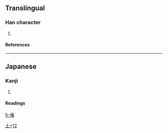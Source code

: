==Translingual==
===Han character===
{{Han char|rn=32|rad=土|as=12|sn=15|four=|canj=土廿十日 (GTJA)}}
# {{defn|Han|sort=土12}}
====References====
{{Han ref|kx=0240.301|hdz=10486.041|uh=58B8|ud=22712}}
----
==Japanese==
===Kanji===
{{ja-kanji|grade=|rs=土12}}
# {{defn|Japanese}} 
====Readings====
{{ja-readings|on=[[しょ]] (sho)|kun=}}




[[Category:Japanese-only CJKV Characters|土+12]]

[[fr:墸]]